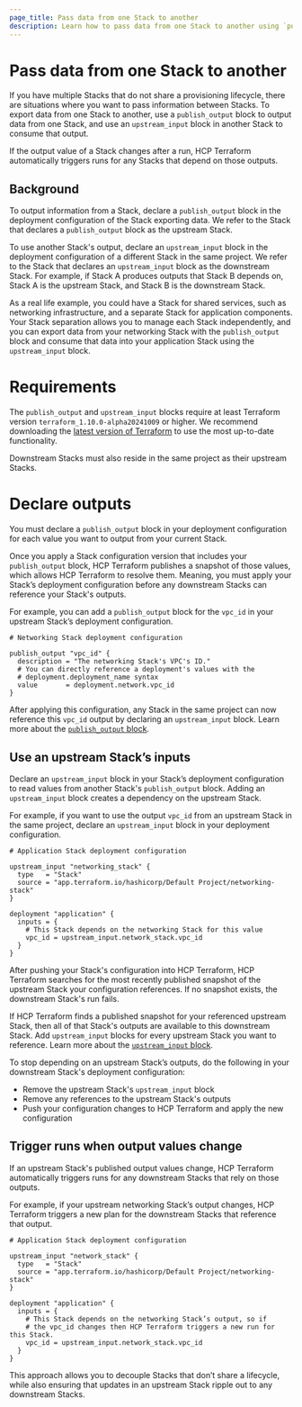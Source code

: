 ```yaml
---
page_title: Pass data from one Stack to another  
description: Learn how to pass data from one Stack to another using `publish_output` blocks to output data from one Stack, and `upstream_input` blocks to input that data into another Stack.   
---
```


# Pass data from one Stack to another

If you have multiple Stacks that do not share a provisioning lifecycle, there are situations where you want to pass information between Stacks. To export data from one Stack to another, use a `publish_output` block to output data from one Stack, and use an `upstream_input` block in another Stack to consume that output.

If the output value of a Stack changes after a run, HCP Terraform automatically triggers runs for any Stacks that depend on those outputs.

## Background

To output information from a Stack, declare a `publish_output` block in the deployment configuration of the Stack exporting data. We refer to the Stack that declares a `publish_output` block as the upstream Stack.

To use another Stack's output, declare an `upstream_input` block in the deployment configuration of a different Stack in the same project. We refer to the Stack that declares an `upstream_input` block as the downstream Stack. For example, if Stack A produces outputs that Stack B depends on, Stack A is the upstream Stack, and Stack B is the downstream Stack.

As a real life example, you could have a Stack for shared services, such as networking infrastructure, and a separate Stack for application components. Your Stack separation allows you to manage each Stack independently, and you can export data from your networking Stack with the `publish_output` block and consume that data into your application Stack using the `upstream_input` block.

# Requirements

The `publish_output` and `upstream_input` blocks require at least Terraform version `terraform_1.10.0-alpha20241009` or higher. We recommend downloading the [latest version of Terraform](https://releases.hashicorp.com/terraform/) to use the most up-to-date functionality.

Downstream Stacks must also reside in the same project as their upstream Stacks.

# Declare outputs

You must declare a `publish_output` block in your deployment configuration for each value you want to output from your current Stack. 

Once you apply a Stack configuration version that includes your `publish_output` block, HCP Terraform publishes a snapshot of those values, which allows HCP Terraform to resolve them. Meaning, you must apply your Stack’s deployment configuration before any downstream Stacks can reference your Stack's outputs.

For example, you can add a `publish_output` block for the `vpc_id`  in your upstream Stack’s deployment configuration.

<CodeBlockConfig filename="network.tfdeploy.hcl">

```hcl
# Networking Stack deployment configuration

publish_output "vpc_id" {
  description = "The networking Stack's VPC's ID."
  # You can directly reference a deployment's values with the
  # deployment.deployment_name syntax
  value       = deployment.network.vpc_id
}
```

</CodeBlockConfig>

After applying this configuration, any Stack in the same project can now reference this `vpc_id` output by declaring an `upstream_input` block. Learn more about the [`publish_output` block](/terraform/language/stacks/reference/tfdeploy#publish_output-block-configuration).

## Use an upstream Stack’s inputs

Declare an `upstream_input` block in your Stack’s deployment configuration to read values from another Stack's `publish_output` block. Adding an `upstream_input` block creates a dependency on the upstream Stack.

For example, if you want to use the output `vpc_id` from an upstream Stack in the same project, declare an `upstream_input` block in your deployment configuration. 

<CodeBlockConfig filename="application.tfdeploy.hcl">

```hcl
# Application Stack deployment configuration

upstream_input "networking_stack" {
  type   = "Stack"
  source = "app.terraform.io/hashicorp/Default Project/networking-stack"
}

deployment "application" {
  inputs = {
    # This Stack depends on the networking Stack for this value
    vpc_id = upstream_input.network_stack.vpc_id
  }
}
```

</CodeBlockConfig>

After pushing your Stack's configuration into HCP Terraform, HCP Terraform searches for the most recently published snapshot of the upstream Stack your configuration references. If no snapshot exists, the downstream Stack's run fails. 

If HCP Terraform finds a published snapshot for your referenced upstream Stack, then all of that Stack's outputs are available to this downstream Stack. Add `upstream_input` blocks for every upstream Stack you want to reference. Learn more about the [`upstream_input` block](/terraform/language/stacks/reference/tfdeploy#upstream_input-block-configuration).

To stop depending on an upstream Stack’s outputs, do the following in your downstream Stack's deployment configuration:

- Remove the upstream Stack's `upstream_input` block  
- Remove any references to the upstream Stack's outputs
- Push your configuration changes to HCP Terraform and apply the new configuration

## Trigger runs when output values change

If an upstream Stack's published output values change, HCP Terraform automatically triggers runs for any downstream Stacks that rely on those outputs. 

For example, if your upstream networking Stack’s output changes, HCP Terraform triggers a new plan for the downstream Stacks that reference that output.

<CodeBlockConfig filename="application.tfdeploy.hcl">

```hcl  
# Application Stack deployment configuration

upstream_input "network_stack" {  
  type   = "Stack"  
  source = "app.terraform.io/hashicorp/Default Project/networking-stack"  
}

deployment "application" {  
  inputs = {  
	# This Stack depends on the networking Stack’s output, so if  
	# the vpc_id changes then HCP Terraform triggers a new run for this Stack.  
    vpc_id = upstream_input.network_stack.vpc_id  
  }  
}
```

</CodeBlockConfig>

This approach allows you to decouple Stacks that don’t share a lifecycle, while also ensuring that updates in an upstream Stack ripple out to any downstream Stacks. 